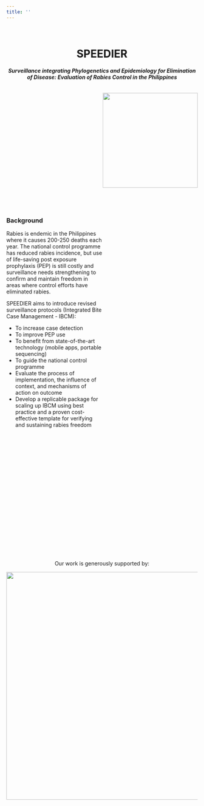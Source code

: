 ```yaml
---
title: ''
---
```


<br>

<center>
# SPEEDIER  
#### _Surveillance integrating Phylogenetics and Epidemiology for Elimination of Disease: Evaluation of Rabies Control in the Philippines_
</center>

<div style="display: inline-block; ">

<img src="img/phil_study_map.png" style="width:250px; float: right; padding: 0 0 0 0; vertical-align: middle;"/>

<div style="width: 100%; height: 30vh; display: table-cell; vertical-align: middle; margin: auto 0;">

### Background

Rabies is endemic in the Philippines where it causes 200-250 deaths each year. The national control programme has reduced rabies incidence, but use of life-saving post exposure prophylaxis (PEP) is still costly and surveillance needs strengthening to confirm and maintain freedom in areas where control efforts have eliminated rabies.

SPEEDIER aims to introduce revised surveillance protocols (Integrated Bite Case Management - IBCM):  
  
  * To increase case detection  
  * To improve PEP use  
  * To benefit from state-of-the-art technology (mobile apps, portable sequencing)  
  * To guide the national control programme  
  * Evaluate the process of implementation, the influence of context, and mechanisms of action on outcome  
  * Develop a replicable package for scaling up IBCM using best practice and a proven cost-effective template for verifying and sustaining rabies freedom  
  
</div>
</div>

<br><br>
<center>

Our work is generously supported by:    

<img src="img/banner.png" style="width:600px;"/>  

</center>